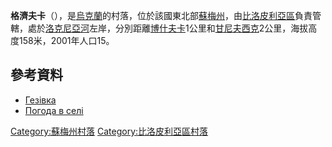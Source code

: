 {{coord|51|3|40|N|34|2|21|E|scale:100000_region:UA|display=title}}

'''格濟夫卡'''（{{lang-uk|Гезівка}}），是[[烏克蘭|烏克蘭]]的村落，位於該國東北部[[蘇梅州|蘇梅州]]，由[[比洛皮利亞區|比洛皮利亞區]]負責管轄，處於[[洛克尼亞河_(維爾河支流)|洛克尼亞河]]左岸，分別距離[[博什夫卡|博什夫卡]]1公里和[[甘尼夫西克|甘尼夫西克]]2公里，海拔高度158米，2001年人口15。

==參考資料==
* [http://w1.c1.rada.gov.ua/pls/z7502/A005?rdat1=02.02.2010&rf7571=28691 Гезівка]{{dead link|date=2018年3月 |bot=InternetArchiveBot |fix-attempted=yes }}
* [http://weather.in.ua/ua/symskaja/5012 Погода в селі ] {{Wayback|url=http://weather.in.ua/ua/symskaja/5012 |date=20111219223956 }}

{{DEFAULTSORT:Гезівка}}

[[Category:蘇梅州村落|Category:蘇梅州村落]]
[[Category:比洛皮利亞區村落|Category:比洛皮利亞區村落]]


{{Sumy-geo-stub}}